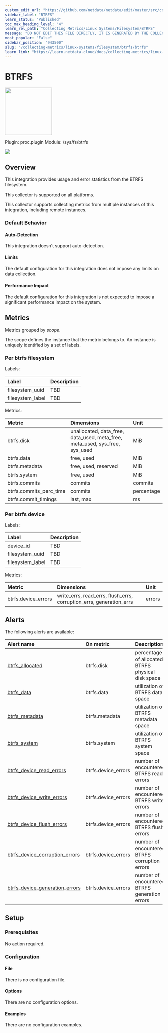 ```yaml
---
custom_edit_url: "https://github.com/netdata/netdata/edit/master/src/collectors/proc.plugin/metadata.yaml"
sidebar_label: "BTRFS"
learn_status: "Published"
toc_max_heading_level: "4"
learn_rel_path: "Collecting Metrics/Linux Systems/Filesystem/BTRFS"
message: "DO NOT EDIT THIS FILE DIRECTLY, IT IS GENERATED BY THE COLLECTOR'S metadata.yaml FILE"
most_popular: "False"
sidebar_position: "943500"
slug: "/collecting-metrics/linux-systems/filesystem/btrfs/btrfs"
learn_link: "https://learn.netdata.cloud/docs/collecting-metrics/linux-systems/filesystem/btrfs/btrfs"
---
```



# BTRFS


<img src="https://netdata.cloud/img/filesystem.svg" width="150"/>


Plugin: proc.plugin
Module: /sys/fs/btrfs

<img src="https://img.shields.io/badge/maintained%20by-Netdata-%2300ab44" />

## Overview

This integration provides usage and error statistics from the BTRFS filesystem.



This collector is supported on all platforms.

This collector supports collecting metrics from multiple instances of this integration, including remote instances.


### Default Behavior

#### Auto-Detection

This integration doesn't support auto-detection.

#### Limits

The default configuration for this integration does not impose any limits on data collection.

#### Performance Impact

The default configuration for this integration is not expected to impose a significant performance impact on the system.


## Metrics

Metrics grouped by *scope*.

The scope defines the instance that the metric belongs to. An instance is uniquely identified by a set of labels.



### Per btrfs filesystem



Labels:

| Label      | Description     |
|:-----------|:----------------|
| filesystem_uuid | TBD |
| filesystem_label | TBD |

Metrics:

| Metric | Dimensions | Unit |
|:------|:----------|:----|
| btrfs.disk | unallocated, data_free, data_used, meta_free, meta_used, sys_free, sys_used | MiB |
| btrfs.data | free, used | MiB |
| btrfs.metadata | free, used, reserved | MiB |
| btrfs.system | free, used | MiB |
| btrfs.commits | commits | commits |
| btrfs.commits_perc_time | commits | percentage |
| btrfs.commit_timings | last, max | ms |

### Per btrfs device



Labels:

| Label      | Description     |
|:-----------|:----------------|
| device_id | TBD |
| filesystem_uuid | TBD |
| filesystem_label | TBD |

Metrics:

| Metric | Dimensions | Unit |
|:------|:----------|:----|
| btrfs.device_errors | write_errs, read_errs, flush_errs, corruption_errs, generation_errs | errors |



## Alerts


The following alerts are available:

| Alert name  | On metric | Description |
|:------------|:----------|:------------|
| [ btrfs_allocated ](https://github.com/netdata/netdata/blob/master/src/health/health.d/btrfs.conf) | btrfs.disk | percentage of allocated BTRFS physical disk space |
| [ btrfs_data ](https://github.com/netdata/netdata/blob/master/src/health/health.d/btrfs.conf) | btrfs.data | utilization of BTRFS data space |
| [ btrfs_metadata ](https://github.com/netdata/netdata/blob/master/src/health/health.d/btrfs.conf) | btrfs.metadata | utilization of BTRFS metadata space |
| [ btrfs_system ](https://github.com/netdata/netdata/blob/master/src/health/health.d/btrfs.conf) | btrfs.system | utilization of BTRFS system space |
| [ btrfs_device_read_errors ](https://github.com/netdata/netdata/blob/master/src/health/health.d/btrfs.conf) | btrfs.device_errors | number of encountered BTRFS read errors |
| [ btrfs_device_write_errors ](https://github.com/netdata/netdata/blob/master/src/health/health.d/btrfs.conf) | btrfs.device_errors | number of encountered BTRFS write errors |
| [ btrfs_device_flush_errors ](https://github.com/netdata/netdata/blob/master/src/health/health.d/btrfs.conf) | btrfs.device_errors | number of encountered BTRFS flush errors |
| [ btrfs_device_corruption_errors ](https://github.com/netdata/netdata/blob/master/src/health/health.d/btrfs.conf) | btrfs.device_errors | number of encountered BTRFS corruption errors |
| [ btrfs_device_generation_errors ](https://github.com/netdata/netdata/blob/master/src/health/health.d/btrfs.conf) | btrfs.device_errors | number of encountered BTRFS generation errors |


## Setup

### Prerequisites

No action required.

### Configuration

#### File

There is no configuration file.
#### Options



There are no configuration options.

#### Examples
There are no configuration examples.


